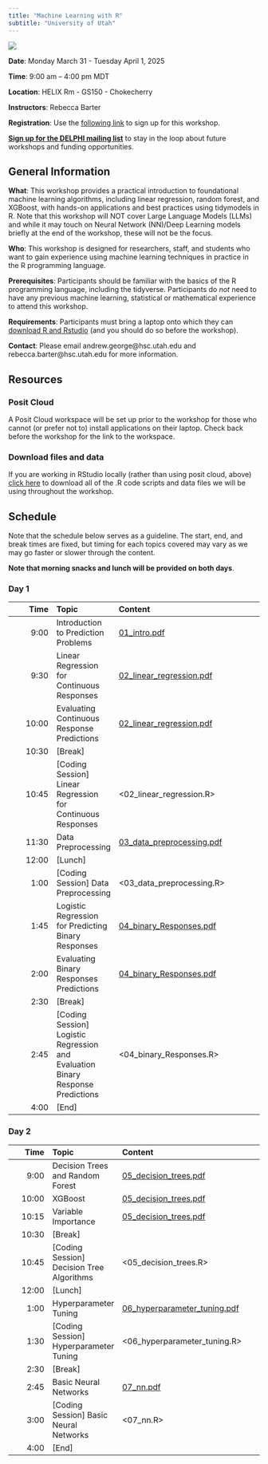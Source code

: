 ```yaml
---
title: "Machine Learning with R"
subtitle: "University of Utah"
---
```


[![](DELPHI-long.png)](https://uofuhealth.utah.edu/delphi-data-science-initiative)


::: {.callout-note appearance="simple" icon=false}
**Date**: Monday March 31 - Tuesday April 1, 2025

**Time**: 9:00 am -- 4:00 pm MDT

**Location**: HELIX Rm - GS150 - Chokecherry

**Instructors**: Rebecca Barter
:::

**Registration**: Use the [following link](https://docs.google.com/forms/d/e/1FAIpQLSdv5hYtDZz_vVQi3es6XI2Uzxf25S_LhCe485Fd_A6ekGDadQ/viewform) to sign up for this workshop.

[**Sign up for the DELPHI mailing list**](https://www.lists.utah.edu/wws/subscribe/delphi?previous_action=info) to stay in the loop about future workshops and funding opportunities.

## General Information

**What**: This workshop provides a practical introduction to foundational machine learning algorithms, including linear regression, random forest, and XGBoost, with hands-on applications and best practices using tidymodels in R. Note that this workshop will NOT cover Large Language Models (LLMs) and while it may touch on Neural Network (NN)/Deep Learning models briefly at the end of the workshop, these will not be the focus.

**Who**: This workshop is designed for researchers, staff, and students who want to gain experience using machine learning techniques in practice in the R programming language. 

**Prerequisites**: Participants should be familiar with the basics of the R programming language, including the tidyverse. Participants do *not* need to have any previous machine learning, statistical or mathematical experience to attend this workshop.

**Requirements**: Participants must bring a laptop onto which they can [download R and Rstudio](https://posit.co/download/rstudio-desktop/) (and you should do so before the workshop).

**Contact**: Please email andrew.george@hsc.utah.edu and rebecca.barter@hsc.utah.edu for more information.



## Resources


### Posit Cloud

A Posit Cloud workspace will be set up prior to the workshop for those who cannot (or prefer not to) install applications on their laptop. Check back before the workshop for the link to the workspace.


### Download files and data


If you are working in RStudio locally (rather than using posit cloud, above) [click here](content.zip "download") to download all of the .R code scripts and data files we will be using throughout the workshop. 


## Schedule

Note that the schedule below serves as a guideline. The start, end, and break times are fixed, but timing for each topics covered may vary as we may go faster or slower through the content.

**Note that morning snacks and lunch will be provided on both days**.



### Day 1


| Time  | Topic     | Content |
| ----:|:----|:---------------|
| 9:00   | Introduction to Prediction Problems |   [01_intro.pdf](slides/01_intro.pdf) |
| 9:30   | Linear Regression for Continuous Responses | [02_linear_regression.pdf](slides/02_linear_regression.pdf) |
| 10:00   | Evaluating Continuous Response Predictions | [02_linear_regression.pdf](slides/02_linear_regression.pdf) |
| 10:30   | [Break] |   |   
| 10:45   | [Coding Session] Linear Regression for Continuous Responses | <02_linear_regression.R> |
| 11:30   | Data Preprocessing | [03_data_preprocessing.pdf](slides/03_data_preprocessing.pdf) |
| 12:00  | [Lunch] | |     |
| 1:00   | [Coding Session] Data Preprocessing | <03_data_preprocessing.R> |
| 1:45   | Logistic Regression for Predicting Binary Responses | [04_binary_Responses.pdf](slides/04_binary_responses.pdf) |
| 2:00   | Evaluating Binary Responses Predictions | [04_binary_Responses.pdf](slides/04_binary_responses.pdf) |
| 2:30   | [Break] | |    
| 2:45   | [Coding Session] Logistic Regression and Evaluation Binary Response Predictions | <04_binary_Responses.R> |
| 4:00   | [End] |  |  
 


### Day 2


| Time   | Topic           | Content
| ----:|:----|:---------------|
| 9:00    | Decision Trees and Random Forest |  [05_decision_trees.pdf](slides/05_decision_trees.pdf) |
| 10:00    | XGBoost  | [05_decision_trees.pdf](slides/05_decision_trees.pdf) |
| 10:15    | Variable Importance  | [05_decision_trees.pdf](slides/05_decision_trees.pdf) |
| 10:30   | [Break] |   | 
| 10:45    | [Coding Session] Decision Tree Algorithms | <05_decision_trees.R> |
| 12:00   | [Lunch] |   |   
| 1:00   | Hyperparameter Tuning | [06_hyperparameter_tuning.pdf](slides/06_hyperparameter_tuning.pdf) | 
| 1:30   | [Coding Session] Hyperparameter Tuning | <06_hyperparameter_tuning.R> | 
| 2:30   | [Break] |   |   
| 2:45   | Basic Neural Networks | [07_nn.pdf](slides/07_nn.pdf) |
| 3:00   | [Coding Session] Basic Neural Networks | <07_nn.R> |
| 4:00  | [End] |   |   
